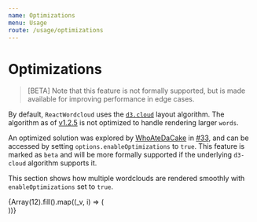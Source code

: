 ```yaml
---
name: Optimizations
menu: Usage
route: /usage/optimizations
---
```



# Optimizations

> [BETA] Note that this feature is not formally supported, but is made available for improving performance in edge cases.

By default, `ReactWordcloud` uses the [`d3.cloud`](https://github.com/jasondavies/d3-cloud) layout algorithm. The algorithm as of [v1.2.5](https://github.com/jasondavies/d3-cloud/releases/tag/v1.2.5) is not optimized to handle rendering larger `words`.

An optimized solution was explored by [WhoAteDaCake](https://github.com/WhoAteDaCake) in [#33](https://github.com/chrisrzhou/react-wordcloud/pull/33), and can be accessed by setting `options.enableOptimizations` to `true`. This feature is marked as `beta` and will be more formally supported if the underlying `d3-cloud` algorithm supports it.

This section shows how multiple wordclouds are rendered smoothly with `enableOptimizations` set to `true`.

<div style={{ display: 'flex', flexWrap: 'wrap' }}>
  {Array(12).fill().map((_v, i) => (
    <div key={i} style={{ height: 400, width: 300 }}>
      <ReactWordcloud options={{ enableOptimizations: true }} words={words} />
    </div>
  ))}
</div>
